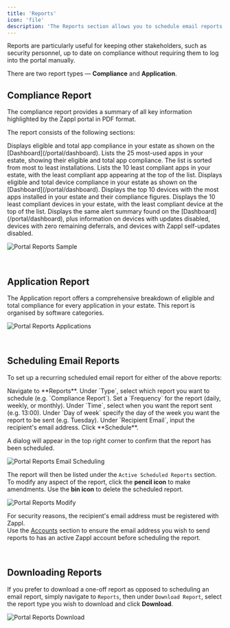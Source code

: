 ```yaml
---
title: 'Reports'
icon: 'file'
description: 'The Reports section allows you to schedule email reports or manually download detailed analyses of your compliance levels.'
---
```


Reports are particularly useful for keeping other stakeholders, such as security personnel, up to date on compliance without requiring them to log into the portal manually.

There are two report types — **Compliance** and **Application**.

## Compliance Report

The compliance report provides a summary of all key information highlighted by the Zappl portal in PDF format. 

The report consists of the following sections:

<AccordionGroup>
  <Accordion title="Application Summary" icon="list">
    Displays eligible and total app compliance in your estate as shown on the [Dashboard](/portal/dashboard).
  </Accordion>
  <Accordion title="Most Used Application Compliance" icon="layer-group">
    Lists the 25 most-used apps in your estate, showing their eligible and total app compliance. The list is sorted from most to least installations.
  </Accordion>
  <Accordion title="Least Compliant Applications" icon="triangle-exclamation">
    Lists the 10 least compliant apps in your estate, with the least compliant app appearing at the top of the list.
  </Accordion>
  <Accordion title="Device Summary" icon="laptop">
    Displays eligible and total device compliance in your estate as shown on the [Dashboard](/portal/dashboard). 
  </Accordion>
  <Accordion title="Devices with Highest App Count" icon="arrow-up-wide-short">
    Displays the top 10 devices with the most apps installed in your estate and their compliance figures.
  </Accordion>
  <Accordion title="Least Compliant Devices" icon="triangle-exclamation">
    Displays the 10 least compliant devices in your estate, with the least compliant device at the top of the list.
  </Accordion>
  <Accordion title="Alert Summary" icon="bell">
    Displays the same alert summary found on the [Dashboard](/portal/dashboard), plus information on devices with updates disabled, devices with zero remaining deferrals, and devices with Zappl self-updates disabled.
  </Accordion>
</AccordionGroup>

![Portal Reports Sample](/images/portal-report-sample.webp)

<br />

## Application Report

The Application report offers a comprehensive breakdown of eligible and total compliance for every application in your estate. This report is organised by software categories.

![Portal Reports Applications](/images/portal-report-apps.webp)

<br />

## Scheduling Email Reports

To set up a recurring scheduled email report for either of the above reports:

<Steps>
  <Step>
    Navigate to **Reports**.
  </Step>
  <Step>
    Under `Type`, select which report you want to schedule (e.g. `Compliance Report`).
  </Step>
  <Step>
    Set a `Frequency` for the report (daily, weekly, or monthly).
  </Step>
  <Step>
    Under `Time`, select when you want the report sent (e.g. 13:00).
  </Step>
  <Step>
    Under `Day of week` specify the day of the week you want the report to be sent (e.g. Tuesday).
  </Step>
  <Step>
    Under `Recipient Email`, input the recipient's email address.
  </Step>
  <Step>
    Click **Schedule**.
  </Step>
</Steps>

<Check>A dialog will appear in the top right corner to confirm that the report has been scheduled.</Check>

![Portal Reports Email Scheduling](/images/portal-report-email.webp)

The report will then be listed under the `Active Scheduled Reports` section. To modify any aspect of the report, click the **pencil icon** to make amendments. Use the **bin icon** to delete the scheduled report.

![Portal Reports Modify](/images/portal-reports-modify.webp)

<Warning>For security reasons, the recipient's email address must be registered with Zappl. <br />Use the [Accounts](/portal/accounts) section to ensure the email address you wish to send reports to has an active Zappl account before scheduling the report.</Warning>

<br />

## Downloading Reports

If you prefer to download a one-off report as opposed to scheduling an email report, simply navigate to `Reports`, then under `Download Report`, select the report type you wish to download and click **Download**.

![Portal Reports Download](/images/portal-reports-download.webp)


